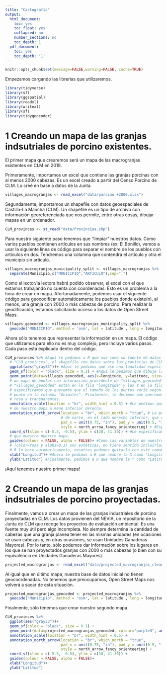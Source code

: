```yaml
---
title: "Cartografía"
output:
  html_document:
    toc: yes
    toc_float: yes
    collapsed: no
    number_sections: no
    toc_depth: 1
  pdf_document:
    toc: yes
    toc_depth: '1'
---
```


```r
knitr::opts_chunk$set(message=FALSE,warning=FALSE, cache=TRUE)
```

Empezamos cargando las librerías que utilizaremos.
```r
library(tidyverse)
library(sf)
library(ggspatial)
library(readxl)
library(writexl)
library(sf)
library(tidygeocoder)
```

# 1 Creando un mapa de las granjas indsutriales de porcino existentes.

El primer mapa que crearemos será un mapa de las macrogranjas existentes en CLM en 2019.


Primeramente, importamos un excel que contiene las granjas porcinas con al menos 2000 cabezas.
Es un excel creado a partir del Censo Porcino de CLM. Lo creé en base a datos de la Junta.

```r
villages_macrogranjas <- read_excel("data/porcino +2000.xlsx")
```

Segundamente, importamos un shapefile con datos geoespaciales de Castilla-La Mancha
(CLM). Un shapefile es un tipo de archivo con información georeferenciada que
nos permite, entre otras cosas, dibujar mapas en un ordenador.

```r
CLM_provinces <- st_read("data/Provincias.shp") 
```


Para nuestro siguiente paso tenemos que "limpiar" nuestros datos. Como varios pueblos contienen
artículos en sus nombres (ex: El Bonillo), vamos a usar la siguiente línea de código para
separar el nombre de los pueblos con artículos en dos. Tendremos una columna que contendrá el
artículo y otra el municipio sin artículo.

```r
villages_macrogranjas_municipality_split <- villages_macrogranjas %>% 
  separate(Municipio,c("MUNICIPIO","ARTICULO"),sep=",")
```

Como el lector/la lectora habrá podido observar, el excel con el que estamos trabajando no
cuenta con coordenadas. Esto es un problema a la hora de crear un mapa. Afortunadamente,
podemos usar el siguiente código para geocodificar automáticamente los pueblos donde existe(n),
al menos, una granja con 2000 o más cabezas de porcino. Para realizar la geodificación, estamos
solicitando acceso a los datos de Open Street Maps.

```r
villages_geocoded <- villages_macrogranjas_municipality_split %>%
  geocode("MUNICIPIO", method = 'osm', lat = latitude , long = longitude, min_time=2)
```

Ahora sólo tenemos que representar la información en un mapa. El código que
utilizamos para ello no es muy complejo, pero incluye varios pasos. Cada
paso está explicado dentro del código.

```r
CLM_provinces %>% #Aquí le pedimos a R que use como su fuente de datos geospaciales
  # "CLM_provinces", el shapefile con datos sobre las provincias de CLM.
  ggplot(aes("gray33"))+ #Aquí le pedimos que use una tonalidad específica de gris para el fondo.
  geom_sf(color = "black", size = 0.1) + #Aquí le pedimos que dibuje las líneas provinciales en negro
  geom_point(data=villages_geocoded, aes(x=longitude, y=latitude, size=Animales, colour="pink", alpha=0.01)) + #Aquí le pedimos que, encima del mapa de las provincias que hemos creado usando CLM_provinces, dibuje
  # un mapa de puntos con información procedente de "villages_geocoded". Que las coordenadas X de
  # "villages_geocoded" están en la fila "longitude" y las Y en la fila "latitude". Después,
  # especificamos que queremos que el tamaño de los puntos varié según el valor asignado a cada
  # punto en la columna "Animales". Finalmente, le decimos que queremos que los puntos sean de color
  # rosa y transparentes.
  annotation_scale(location = "br", width_hint = 0.5) + #Le pedimos que coloque la escala
  # de nuestro mapa a mano inferior derecha.
  annotation_north_arrow(location = "br", which_north = "true", # Le pedimos que coloque una flecha 
                         # de norte, en el lado derecho inferior, que este orientada al norte
                         pad_x = unit(0.75, "in"), pad_y = unit(0.5, "in"),
                         style = north_arrow_fancy_orienteering) + #Especificamos el estilo de la flecha
  coord_sf(xlim = c(-5.5, -0.5), ylim = c(38, 41.30)) + #Le especificamos las coordenadas que queremos
  # que muestre nuestro mapa.
  guides(colour = FALSE, alpha = FALSE)+ #Como las variables de nuestro mapa de puntos 
  # (color=rosa y alpha=0.1) son estéticas, no tiene sentido incluirlas en nuestro mapa.
  # R lo hace automaticamente, nosotros podemos quitarla con este comando
  xlab("Longitud")+ #Ahora le pedimos a R que nombre la X como "Longitud"
  ylab("Latitud") #Finalmente, pedimos a R que nombre la Y como "Latitud".
```

¡Aquí tenemos nuestro primer mapa!

# 2 Creando un mapa de las granjas indsutriales de porcino proyectadas.

Finalmente, vamos a crear un mapa de las granjas industriales de porcino proyectadas en CLM. Los
datos provienen del NEVIA, un repositorio de la Junta de CLM que recoge los proyectos de evaluación
ambiental. Es una fuente muy útil pero algo incompleta. No siempre determina la cantidad de
cabezas que una granja planea tener en las mismas unidades (en ocasiones se usan cabezas y, en otras
ocasiones, se usan Unidades Ganaderas Mayores). Por lo tanto, sólo podemos dar información sobre los
lugares en los que se han proyectados granjas con 2000 o más cabezas (o bien con su equivalencia en
Unidades Ganaderas Mayores).

```r
projected_macrogranjas <- read_excel("data/projected_macrogranjas_clean.xlsx")
```

Al igual que en último mapa, nuestra base de datos inicial no tienen geocoordenadas. No tenemos
que preocuparnos, Open Street Maps nos volverá a sacar de esta situación.

```r
projected_macrogranjas_geocoded <- projected_macrogranjas %>%
  geocode("Municipio", method = 'osm', lat = latitude , long = longitude, min_time=2)
```

Finalmente, sólo tenemos que crear nuestro segundo mapa.

```r
CLM_provinces %>%
  ggplot(aes("gray33"))+
  geom_sf(color = "black", size = 0.1) +
  geom_point(data=projected_macrogranjas_geocoded, colour="purple3", aes(x=longitude, y=latitude, alpha=0.01)) +
  annotation_scale(location = "br", width_hint = 0.5) +
  annotation_north_arrow(location = "br", which_north = "true", 
                         pad_x = unit(0.75, "in"), pad_y = unit(0.5, "in"),
                         style = north_arrow_fancy_orienteering) +
  coord_sf(xlim = c(-5.5, -0.5), ylim = c(38, 41.30)) +
  guides(colour = FALSE, alpha = FALSE)+
  xlab("Longitud")+
  ylab("Latitud")
```

